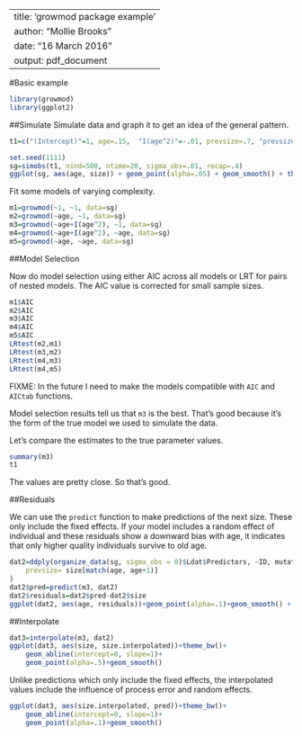 %\VignetteEngine{knitr::rmarkdown}
%\VignetteDepends{ggplot2}
---
title: 'growmod package example'
author: "Mollie Brooks"
date: "16 March 2016"
output: pdf_document
---
#Basic example
```r
library(growmod)
library(ggplot2)
```
##Simulate
Simulate data and graph it to get an idea of the general pattern.
```r
t1=c("(Intercept)"=1, age=.15,  "I(age^2)"=-.01, prevsize=.7, "prevsize:age"=0, sigma_proc=.01, time_growth_sd=.1, indiv_growth_sd=.1, indiv_age_growth_sd=0, indiv_cor=0, size0_mu=2.5, size0_sd=.5)

set.seed(1111)
sg=simobs(t1, nind=500, ntime=20, sigma_obs=.01, recap=.4)
ggplot(sg, aes(age, size)) + geom_point(alpha=.05) + geom_smooth() + theme_bw()
```

Fit some models of varying complexity.
```r
m1=growmod(~1, ~1, data=sg)
m2=growmod(~age, ~1, data=sg)
m3=growmod(~age+I(age^2), ~1, data=sg)
m4=growmod(~age+I(age^2), ~age, data=sg)
m5=growmod(~age, ~age, data=sg)
```

##Model Selection

Now do model selection using either AIC across all models or LRT for pairs of nested models. The AIC value is corrected for small sample sizes.
```r
m1$AIC
m2$AIC
m3$AIC
m4$AIC
m5$AIC
LRtest(m2,m1)
LRtest(m3,m2)
LRtest(m4,m3)
LRtest(m4,m5)
```
FIXME: In the future I need to make the models compatible with `AIC` and `AICtab` functions.

Model selection results tell us that `m3` is the best. That's good because it's the form of the true model we used to simulate the data. 

Let's compare the estimates to the true parameter values.
```r
summary(m3)
t1
```
The values are pretty close. So that's good.

##Residuals

We can use the `predict` function to make predictions of the next size. These only include the fixed effects. If your model includes a random effect of individual and these residuals show a downward bias with age, it indicates that only higher quality individuals survive to old age.
```r
dat2=ddply(organize_data(sg, sigma_obs = 0)$Ldat$Predictors, ~ID, mutate,
	prevsize= size[match(age, age+1)]
)
dat2$pred=predict(m3, dat2)
dat2$residuals=dat2$pred-dat2$size
ggplot(dat2, aes(age, residuals))+geom_point(alpha=.1)+geom_smooth() + theme_bw()
```

##Interpolate
```r
dat3=interpolate(m3, dat2)
ggplot(dat3, aes(size, size.interpolated))+theme_bw()+
    geom_abline(intercept=0, slope=1)+ 
    geom_point(alpha=.5)+geom_smooth()
```

Unlike predictions which only include the fixed effects, the interpolated values include the influence of process error and random effects.
```r
ggplot(dat3, aes(size.interpolated, pred))+theme_bw()+
    geom_abline(intercept=0, slope=1)+ 
    geom_point(alpha=.1)+geom_smooth()
```
